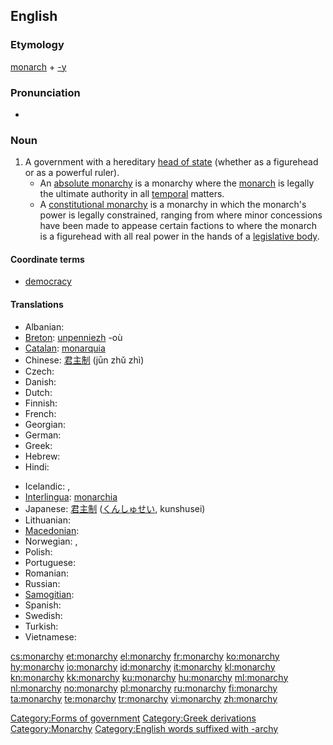 ==English==
{{wikipedia}}

===Etymology===
[[monarch]] + [[-y]]

===Pronunciation===
* {{audio|en-us-monarchy.ogg|Audio (US)}}

===Noun===
{{en-noun|monarchies}}

# A government with a hereditary [[head of state]] (whether as a figurehead or as a powerful ruler).
#* An [[absolute monarchy]] is a monarchy where the [[monarch]] is legally the ultimate authority in all [[temporal]] matters.
#* A [[constitutional monarchy]] is a monarchy in which the monarch's power is legally constrained, ranging from where minor concessions have been made to appease certain factions to where the monarch is a figurehead with all real power in the hands of a [[legislative body]].

====Coordinate terms====
* {{sense|a form of government}} [[democracy]]

====Translations====
{{trans-top|form of government with a hereditary head of state}}
* Albanian: {{t-|sq|mbretëri|f|xs=Albanian}}
* [[Breton]]: [[unpenniezh]] {{f}} -où {{p}}
* [[Catalan]]: [[monarquia]] {{f}}
* Chinese: [[君主制]] (jūn zhǔ zhì)
* Czech: {{t-|cs|monarchie|f}}
* Danish: {{t-|da|monarki|n}}
* Dutch: {{t+|nl|monarchie|f}}
* Finnish: {{t+|fi|monarkia}}
* French: {{t+|fr|monarchie|f}}
* Georgian: {{t|ka|მონარქია|sc=Geor|xs=Georgian}}
* German: {{t+|de|Monarchie|f}}
* Greek: {{t+|el|μοναρχία|f|tr=monarkhía}}
* Hebrew: {{t+|he|מונרכיה|f}}
* Hindi: {{t|hi|राजतन्त्र|m|xs=Hindi}}
{{trans-mid}}
* Icelandic: {{t-|is|konungsríki}},  {{t|is|konungdæmi}}
* [[Interlingua]]: [[monarchia]]
* Japanese: [[君主制]] ([[くんしゅせい]], kunshusei)
* Lithuanian: {{t+|lt|monarchija|f|xs=Lithuanian}}
* [[Macedonian]]: {{t-|mk|монархија|f|tr=monárhija}}
* Norwegian: {{t-|no|kongedømme|n}}, {{t+|no|monarki|n}}
* Polish: {{t+|pl|monarchia|f}}
* Portuguese: {{t+|pt|monarquia|f}}
* Romanian: {{t|ro|monarhie|f}}
* Russian: {{t+|ru|монархия|f|tr=monarkhiya}}
* [[Samogitian]]: {{tø|bat-smg|muonarkėjė|f}}
* Spanish: {{t+|es|monarquía|f}}
* Swedish: {{t+|sv|monarki|c}}
* Turkish: {{t+|tr|monarşi}}
* Vietnamese: {{t|vi|quân chủ}}
{{trans-bottom}}

[[Category:Forms of government]]
[[Category:Greek derivations]]
[[Category:Monarchy]]
[[Category:English words suffixed with -archy]]

[[cs:monarchy]]
[[et:monarchy]]
[[el:monarchy]]
[[fr:monarchy]]
[[ko:monarchy]]
[[hy:monarchy]]
[[io:monarchy]]
[[id:monarchy]]
[[it:monarchy]]
[[kl:monarchy]]
[[kn:monarchy]]
[[kk:monarchy]]
[[ku:monarchy]]
[[hu:monarchy]]
[[ml:monarchy]]
[[nl:monarchy]]
[[no:monarchy]]
[[pl:monarchy]]
[[ru:monarchy]]
[[fi:monarchy]]
[[ta:monarchy]]
[[te:monarchy]]
[[tr:monarchy]]
[[vi:monarchy]]
[[zh:monarchy]]